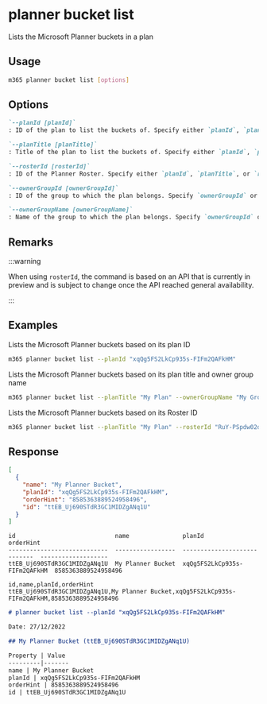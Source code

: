 
# planner bucket list

Lists the Microsoft Planner buckets in a plan

## Usage

```sh
m365 planner bucket list [options]
```

## Options

```md definition-list
`--planId [planId]`
: ID of the plan to list the buckets of. Specify either `planId`, `planTitle`, or `rosterId` but not multiple.

`--planTitle [planTitle]`
: Title of the plan to list the buckets of. Specify either `planId`, `planTitle`, or `rosterId` but not multiple.

`--rosterId [rosterId]`
: ID of the Planner Roster. Specify either `planId`, `planTitle`, or `rosterId` but not multiple.

`--ownerGroupId [ownerGroupId]`
: ID of the group to which the plan belongs. Specify `ownerGroupId` or `ownerGroupName` when using `planTitle`.

`--ownerGroupName [ownerGroupName]`
: Name of the group to which the plan belongs. Specify `ownerGroupId` or `ownerGroupName` when using `planTitle`.
```

<Global />

## Remarks

:::warning

When using `rosterId`, the command is based on an API that is currently in preview and is subject to change once the API reached general availability.

:::

## Examples

Lists the Microsoft Planner buckets based on its plan ID

```sh
m365 planner bucket list --planId "xqQg5FS2LkCp935s-FIFm2QAFkHM"
```

Lists the Microsoft Planner buckets based on its plan title and owner group name

```sh
m365 planner bucket list --planTitle "My Plan" --ownerGroupName "My Group"
```

Lists the Microsoft Planner buckets based on its Roster ID

```sh
m365 planner bucket list --planTitle "My Plan" --rosterId "RuY-PSpdw02drevnYDTCJpgAEfoI"
```

## Response

<Tabs>
  <TabItem value="JSON">

  ```json
  [
    {
      "name": "My Planner Bucket",
      "planId": "xqQg5FS2LkCp935s-FIFm2QAFkHM",
      "orderHint": "8585363889524958496",
      "id": "ttEB_Uj690STdR3GC1MIDZgANq1U"
    }
  ]
  ```

  </TabItem>
  <TabItem value="Text">

  ```text
  id                            name               planId                        orderHint
  ----------------------------  -----------------  ----------------------------  -------------------
  ttEB_Uj690STdR3GC1MIDZgANq1U  My Planner Bucket  xqQg5FS2LkCp935s-FIFm2QAFkHM  8585363889524958496
  ```

  </TabItem>
  <TabItem value="CSV">

  ```csv
  id,name,planId,orderHint
  ttEB_Uj690STdR3GC1MIDZgANq1U,My Planner Bucket,xqQg5FS2LkCp935s-FIFm2QAFkHM,8585363889524958496
  ```

  </TabItem>
  <TabItem value="Markdown">

  ```md
  # planner bucket list --planId "xqQg5FS2LkCp935s-FIFm2QAFkHM"

  Date: 27/12/2022

  ## My Planner Bucket (ttEB_Uj690STdR3GC1MIDZgANq1U)

  Property | Value
  ---------|-------
  name | My Planner Bucket
  planId | xqQg5FS2LkCp935s-FIFm2QAFkHM
  orderHint | 8585363889524958496
  id | ttEB_Uj690STdR3GC1MIDZgANq1U
  ```

  </TabItem>
</Tabs>

